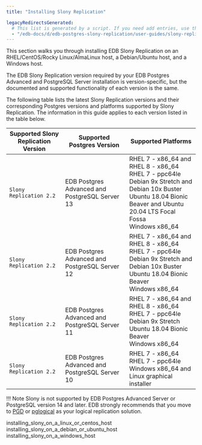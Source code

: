 ```yaml
---
title: "Installing Slony Replication"

legacyRedirectsGenerated:
  # This list is generated by a script. If you need add entries, use the `legacyRedirects` key.
  - "/edb-docs/d/edb-postgres-slony-replication/user-guides/slony-replication-guide/1.0/installation.html"
---
```


<div id="installing_slony" class="registered_link"></div>

This section walks you through installing EDB Slony Replication on an RHEL/CentOS/Rocky Linux/AlmaLinux host, a Debian/Ubuntu host, and a Windows host.

The EDB Slony Replication version required by your EDB Postgres Advanced and PostgreSQL Server installation is version-specific, but the documented and supported functionality of each version is the same.

The following table lists the latest Slony Replication versions and their corresponding Postgres versions and platforms supported by Slony Replication. The information in this guide applies to each version listed in the table below.

| **Supported Slony Replication Version** | **Supported Postgres Version**                         | **Supported Platforms**                                                                                                                                                                     |
| --------------------------------------- | -------------------------------------------------------| ------------------------------------------------------------------------------------------------------------------------------------------------------------------------------------------- |
| `Slony Replication 2.2`                 | EDB Postgres Advanced and PostgreSQL Server 13         | RHEL 7 - x86_64 and RHEL 8 - x86_64 <br/>RHEL 7 - ppc64le <br/>Debian 9x Stretch and Debian 10x Buster <br/>Ubuntu 18.04 Bionic Beaver and Ubuntu 20.04 LTS Focal Fossa <br/>Windows x86_64 |
| `Slony Replication 2.2`                 | EDB Postgres Advanced and PostgreSQL Server 12         | RHEL 7 - x86_64 and RHEL 8 - x86_64 <br/>RHEL 7 - ppc64le <br/>Debian 9x Stretch and Debian 10x Buster <br/>Ubuntu 18.04 Bionic Beaver <br/>Windows x86_64                                  |
| `Slony Replication 2.2`                 | EDB Postgres Advanced and PostgreSQL Server 11         | RHEL 7 - x86_64 and RHEL 8 - x86_64 <br/>RHEL 7 - ppc64le <br/>Debian 9x Stretch <br/>Ubuntu 18.04 Bionic Beaver <br/>Windows x86_64                                                                   |
| `Slony Replication 2.2`                 | EDB Postgres Advanced and PostgreSQL Server 10  | RHEL 7 - x86_64 <br/>RHEL 7 - ppc64le <br/>Windows x86_64 and Linux graphical installer                                                                                                     |

!!! Note
    Slony is not supported by EDB Postgres Advanced Server or PostgreSQL version 14 and later. EDB strongly recommends that you move to [PGD](/pgd/latest/) or [pglogical](/pgd/3.7/pglogical/) as your logical replication solution. 

<div class="toctree" maxdepth="3">

installing_slony_on_a_linux_or_centos_host installing_slony_on_a_debian_or_ubuntu_host installing_slony_on_a_windows_host

</div>